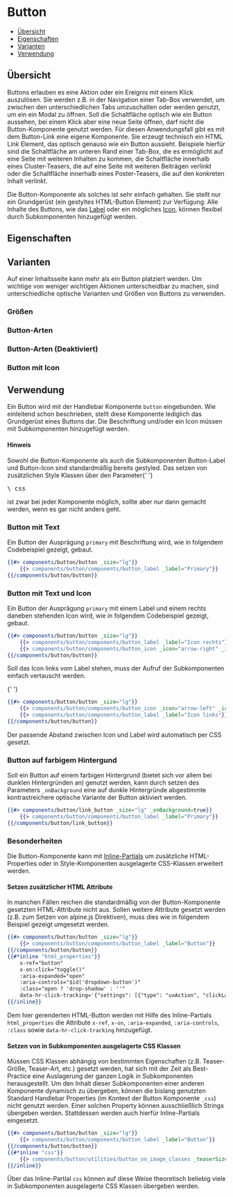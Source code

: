 
<Meta of={ButtonStories} />

# Button

-   [Übersicht](#übersicht)
-   [Eigenschaften](#eigenschaften)
-   [Varianten](#varianten)
-   [Verwendung](#verwendung)

## Übersicht

Buttons erlauben es eine Aktion oder ein Ereignis mit einem Klick auszulösen. Sie werden z.B. in der Navigation einer Tab-Box verwendet, um zwischen
den unterschiedlichen Tabs umzuschalten oder werden genutzt, um ein ein Modal zu öffnen.
Soll die Schaltfläche optisch wie ein Button aussehen, bei einem Klick aber eine neue Seite öffnen, darf nicht die Button-Komponente genutzt werden.
Für diesen Anwendungsfall gibt es mit dem Button-Link eine eigene Komponente. Sie erzeugt technisch ein HTML Link Element,
das optisch genauso wie ein Button aussieht. Beispiele hierfür sind die Schaltfläche am unteren Rand einer Tab-Box, die es
ermöglicht auf eine Seite mit weiteren Inhalten zu kommen, die Schaltfläche innerhalb eines Cluster-Teasers, die auf eine Seite mit weiteren Beiträgen verlinkt
oder die Schaltfläche innerhalb eines Poster-Teasers, die auf den konkreten Inhalt verlinkt.

Die Button-Komponente als solches ist sehr einfach gehalten. Sie stellt nur ein Grundgerüst (ein gestyltes HTML-Button Element) zur Verfügung.
Alle Inhalte des Buttons, wie das [Label](?path=/docs/komponenten-buttons-komponenten-label--label) oder ein mögliches
[Icon](?path=/docs/komponenten-buttons-komponenten-icon--icon), können flexibel durch Subkomponenten hinzugefügt werden.

<Canvas>
    <Story of={ButtonStories.Spielplatz} />
</Canvas>

## Eigenschaften

<ArgsTable story="Spielplatz" />

## Varianten

Auf einer Inhaltsseite kann mehr als ein Button platziert werden. Um wichtige von weniger wichtigen Aktionen
unterscheidbar zu machen, sind unterschiedliche optische Varianten und Größen von Buttons zu verwenden.

### Größen

<Canvas>
    <Story of={ButtonStories.ButtonLg} />
    <Story of={ButtonStories.ButtonMd} />
    <Story of={ButtonStories.ButtonSm} />
</Canvas>

### Button-Arten

<Canvas>
    <Story of={ButtonStories.ButtonPrimary} />
    <Story of={ButtonStories.ButtonSecondary} />
    <Story of={ButtonStories.ButtonTertiary} />
</Canvas>

### Button-Arten (Deaktiviert)

<Canvas>
    <Story of={ButtonStories.ButtonPrimaryDisabled} />
    <Story of={ButtonStories.ButtonSecondaryDisabled} />
    <Story of={ButtonStories.ButtonTertiaryDisabled} />
</Canvas>

### Button mit Icon

<Canvas>
    <Story of={ButtonStories.ButtonIconRechts} />
    <Story of={ButtonStories.ButtonIconLinks} />
</Canvas>


## Verwendung

Ein Button wird mit der Handlebar Komponente `button` eingebunden. Wie einleitend schon beschrieben, stellt diese
Komponente lediglich das Grundgerüst eines Buttons dar. Die Beschriftung und/oder ein Icon müssen mit Subkomponenten hinzugefügt
werden.

<div class="bg-blue-200 !mt-4 p-4">
  <h4 class="!text-stone-950 font-bold">Hinweis</h4>

  <p>
    Sowohl die Button-Komponente als auch die Subkomponenten Button-Label und Button-Icon sind
    standardmäßig bereits gestyled. Das setzen von zusätzlichen Style Klassen über den Parameter{' '}
    <pre class="inline">\_css</pre> ist zwar bei jeder Komponente möglich, sollte aber nur dann
    gemacht werden, wenn es gar nicht anders geht.
  </p>
</div>

### Button mit Text

Ein Button der Ausprägung `primary` mit Beschriftung wird, wie in folgendem Codebeispiel gezeigt, gebaut.

<Canvas>
    <Story of={ButtonStories.ButtonPrimary} />
</Canvas>

```handlebars
{{#> components/button/button _size="lg"}}
    {{> components/button/components/button_label _label="Primary"}}
{{/components/button/button}}
```

### Button mit Text und Icon

Ein Button der Ausprägung `primary` mit einem Label und einem rechts daneben stehenden Icon wird, wie
in folgendem Codebeispiel gezeigt, gebaut.

<Canvas>
    <Story of={ButtonStories.ButtonIconRechts} />
</Canvas>

```handlebars
{{#> components/button/button _size="lg"}}
    {{> components/button/components/button_label _label="Icon rechts"}}
    {{> components/button/components/button_icon _icon="arrow-right" _iconmap="icons"}}
{{/components/button/button}}
```

Soll das Icon links vom Label stehen, muss der Aufruf der Subkomponenten einfach vertauscht werden.

<Canvas>
    <Story of={ButtonStories.ButtonIconLinks} />{' '}
</Canvas>

```handlebars
{{#> components/button/button _size="lg"}}
    {{> components/button/components/button_icon _icon="arrow-left" _iconmap="icons"}}
    {{> components/button/components/button_label _label="Icon links"}}
{{/components/button/button}}
```

Der passende Abstand zwischen Icon und Label wird automatisch per CSS gesetzt.

### Button auf farbigem Hintergund

Soll ein Button auf einem farbigen Hintergrund (bietet sich vor allem bei dunklen Hintergründen an) genutzt werden, kann durch setzen des Parameters
`_onBackground` eine auf dunkle Hintergründe abgestimmte kontrastreichere optische Variante der Button aktiviert werden.

<Canvas>
    <Story of={ButtonStories.ButtonPrimaryAufFarbigemHintergrund} />
    <Story of={ButtonStories.ButtonSecondaryAufFarbigemHintergrund} />
    <Story of={ButtonStories.ButtonTertiaryAufFarbigemHintergrund} />
</Canvas>

```handlebars
{{#> components/button/link_button _size="lg" _onBackground=true}}
    {{> components/button/components/button_label _label="Primary"}}
{{/components/button/link_button}}
```

### Besonderheiten

Die Button-Komponente kann mit [Inline-Partials](?path=/docs/grundlegendes-konventionen-und-datenstrukturen--docs#namen-übergebener-komponenten-parameter-in-partial-blocks-und-inline-partials)
um zusätzliche HTML-Properties oder in Style-Komponenten ausgelagerte CSS-Klassen erweitert werden.

#### Setzen zusätzlicher HTML Attribute

In manchen Fällen reichen die standardmäßig von der Button-Komponente gesetzten HTML-Attribute nicht aus. Sollen weitere
Attribute gesetzt werden (z.B. zum Setzen von alpine.js Direktiven), muss dies wie in folgendem Beispiel gezeigt umgesetzt werden.

```handlebars
{{#> components/button/button _size="lg"}}
    {{> components/button/components/button_label _label="Button"}}
{{/components/button/button}}
{{#*inline "html_properties"}}
    x-ref="button"
    x-on:click="toggle()"
    :aria-expanded="open"
    :aria-controls="$id('dropdown-button')"
    :class="open ? 'drop-shadow' : ''"
    data-hr-click-tracking='{"settings": [{"type": "uxAction", "clickLabel": "podcastAbonnieren:ButtonClick"}]}'
{{/inline}}
```

Dem hier gerenderten HTML-Button werden mit Hilfe des Inline-Partials `html_properties` die Attribute `x-ref`, `x-on`, `:aria-expanded`, `:aria-controls`, `:class`
sowie `data-hr-click-tracking` hinzugefügt.

#### Setzen von in Subkomponenten ausgelagerte CSS Klassen

Müssen CSS Klassen abhängig von bestimmten Eigenschaften (z.B. Teaser-Größe, Teaser-Art, etc.) gesetzt werden, hat sich mit der Zeit
als Best-Practice eine Auslagerung der ganzen Logik in Subkomponenten herausgestellt. Um den Inhalt dieser Subkomponenten einer
anderen Komponente dynamisch zu übergeben, können die bislang genutzten Standard Handlebar Properties (im Kontext der Button Komponente
`_css`) nicht genutzt werden. Einer solchen Property können ausschließlich Strings übergeben werden. Stattdessen werden auch hierfür
Inline-Partials eingesetzt.

```handlebars
{{#> components/button/button _size="lg"}}
    {{> components/button/components/button_label _label="Button"}}
{{/components/button/button}}
{{#*inline "css"}}
    {{> components/button/utilities/button_on_image_classes _teaserSize=_teaserSize _teaserType=_teaserType _isMobile1to1=_isMobile1to1}}
{{/inline}}
```

Über das Inline-Partial `css` können auf diese Weise theoretisch beliebig viele in Subkomponenten ausgelagerte CSS Klassen übergeben werden.
